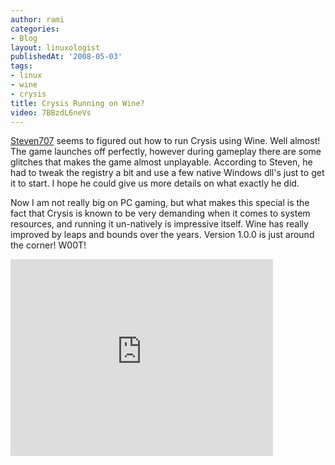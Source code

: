 ```yaml
---
author: rami
categories:
- Blog
layout: linuxologist
publishedAt: '2008-05-03'
tags:
- linux
- wine
- crysis
title: Crysis Running on Wine?
video: 7BBzdL6neVs
---
```


[Steven707](http://www.youtube.com/user/Steven707) seems to figured out how to run Crysis using Wine. Well almost! The game launches off perfectly, however during gameplay there are some glitches that makes the game almost unplayable. According to Steven, he had to tweak the registry a bit and use a few native Windows dll's just to get it to start. I hope he could give us more details on what exactly he did.

Now I am not really big on PC gaming, but what makes this special is the fact that Crysis is known to be very demanding when it comes to system resources, and running it un-natively is impressive itself. Wine has really improved by leaps and bounds over the years. Version 1.0.0 is just around the corner! W00T!

<iframe width="420" height="315" src="https://www.youtube-nocookie.com/embed/7BBzdL6neVs?rel=0&amp;controls=0&amp;showinfo=0" frameborder="0" allowfullscreen></iframe>